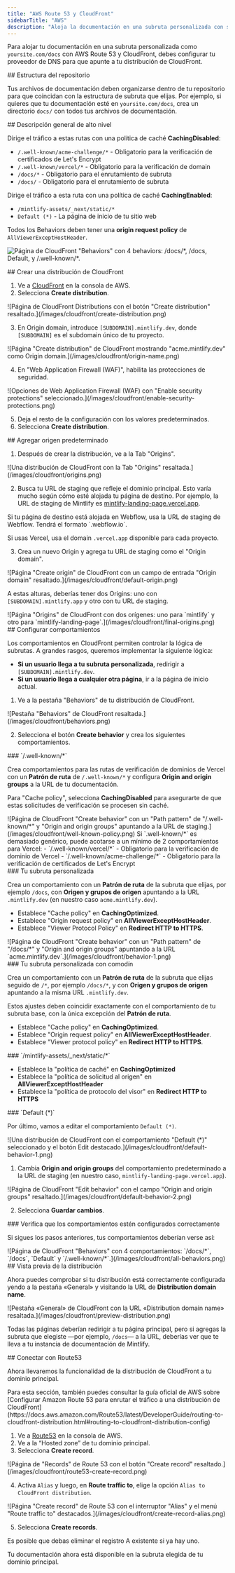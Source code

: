 ```yaml
---
title: "AWS Route 53 y CloudFront"
sidebarTitle: "AWS"
description: "Aloja la documentación en una subruta personalizada con servicios de AWS"
---
```



Para alojar tu documentación en una subruta personalizada como `yoursite.com/docs` con AWS Route 53 y CloudFront, debes configurar tu proveedor de DNS para que apunte a tu distribución de CloudFront.


<div id="repository-structure">
  ## Estructura del repositorio
</div>

Tus archivos de documentación deben organizarse dentro de tu repositorio para que coincidan con la estructura de subruta que elijas. Por ejemplo, si quieres que tu documentación esté en `yoursite.com/docs`, crea un directorio `docs/` con todos tus archivos de documentación.

<div id="high-level-overview">
  ## Descripción general de alto nivel
</div>

Dirige el tráfico a estas rutas con una política de caché **CachingDisabled**:

- `/.well-known/acme-challenge/*` - Obligatorio para la verificación de certificados de Let's Encrypt
- `/.well-known/vercel/*` - Obligatorio para la verificación de domain
- `/docs/*` - Obligatorio para el enrutamiento de subruta
- `/docs/` - Obligatorio para el enrutamiento de subruta

Dirige el tráfico a esta ruta con una política de caché **CachingEnabled**:

- `/mintlify-assets/_next/static/*`
- `Default (*)` - La página de inicio de tu sitio web

Todos los Behaviors deben tener una **origin request policy** de `AllViewerExceptHostHeader`.

![Página de CloudFront "Behaviors" con 4 behaviors: `/docs/*`, `/docs`, `Default`, y `/.well-known/*`.](/images/cloudfront/all-behaviors.png)

<div id="create-cloudfront-distribution">
  ## Crear una distribución de CloudFront
</div>

1. Ve a [CloudFront](https://aws.amazon.com/cloudfront) en la consola de AWS.
2. Selecciona **Create distribution**.

<Frame>
    ![Página de CloudFront Distributions con el botón "Create distribution" resaltado.](/images/cloudfront/create-distribution.png)
  </Frame>

3. En Origin domain, introduce `[SUBDOMAIN].mintlify.dev`, donde `[SUBDOMAIN]` es el subdomain único de tu proyecto.

<Frame>
    ![Página "Create distribution" de CloudFront mostrando "acme.mintlify.dev" como Origin domain.](/images/cloudfront/origin-name.png)
  </Frame>

4. En "Web Application Firewall (WAF)", habilita las protecciones de seguridad.

<Frame>
    ![Opciones de Web Application Firewall (WAF) con "Enable security protections" seleccionado.](/images/cloudfront/enable-security-protections.png)
  </Frame>

5. Deja el resto de la configuración con los valores predeterminados.
6. Selecciona **Create distribution**.

<div id="add-default-origin">
  ## Agregar origen predeterminado
</div>

1. Después de crear la distribución, ve a la Tab "Origins".

<Frame>
    ![Una distribución de CloudFront con la Tab "Origins" resaltada.](/images/cloudfront/origins.png)
  </Frame>

2. Busca tu URL de staging que refleje el dominio principal. Esto varía mucho según cómo esté alojada tu página de destino. Por ejemplo, la URL de staging de Mintlify es [mintlify-landing-page.vercel.app](https://mintlify-landing-page.vercel.app).

<Info>
  Si tu página de destino está alojada en Webflow, usa la URL de staging de Webflow. Tendrá el formato `.webflow.io`.

  Si usas Vercel, usa el domain `.vercel.app` disponible para cada proyecto.
</Info>

3. Crea un nuevo Origin y agrega tu URL de staging como el "Origin domain".

<Frame>
    ![Página "Create origin" de CloudFront con un campo de entrada "Origin domain" resaltado.](/images/cloudfront/default-origin.png)
  </Frame>

A estas alturas, deberías tener dos Origins: uno con `[SUBDOMAIN].mintlify.app` y otro con tu URL de staging.

<Frame>
  ![Página "Origins" de CloudFront con dos orígenes: uno para `mintlify` y otro para `mintlify-landing-page`.](/images/cloudfront/final-origins.png)
</Frame>

<div id="set-behaviors">
  ## Configurar comportamientos
</div>

Los comportamientos en CloudFront permiten controlar la lógica de subrutas. A grandes rasgos, queremos implementar la siguiente lógica:

- **Si un usuario llega a tu subruta personalizada**, redirigir a `[SUBDOMAIN].mintlify.dev`.
- **Si un usuario llega a cualquier otra página**, ir a la página de inicio actual.

1. Ve a la pestaña "Behaviors" de tu distribución de CloudFront.

<Frame>
	![Pestaña "Behaviors" de CloudFront resaltada.](/images/cloudfront/behaviors.png)
</Frame>

2. Selecciona el botón **Create behavior** y crea los siguientes comportamientos.

<div id="well-known">
  ### `/.well-known/*`
</div>

Crea comportamientos para las rutas de verificación de dominios de Vercel con un **Patrón de ruta** de `/.well-known/*` y configura **Origin and origin groups** a la URL de tu documentación.

Para "Cache policy", selecciona **CachingDisabled** para asegurarte de que estas solicitudes de verificación se procesen sin caché.

<Frame>
  ![Página de CloudFront "Create behavior" con un "Path pattern" de "/.well-known/*" y "Origin and origin groups" apuntando a la URL de staging.](/images/cloudfront/well-known-policy.png)
</Frame>

<Info>
Si `.well-known/*` es demasiado genérico, puede acotarse a un mínimo de 2 comportamientos para Vercel:
  - `/.well-known/vercel/*` - Obligatorio para la verificación de dominio de Vercel
  - `/.well-known/acme-challenge/*` - Obligatorio para la verificación de certificados de Let's Encrypt
</Info>

<div id="your-custom-subpath">
  ### Tu subruta personalizada
</div>

Crea un comportamiento con un **Patrón de ruta** de la subruta que elijas, por ejemplo `/docs`, con **Origen y grupos de origen** apuntando a la URL `.mintlify.dev` (en nuestro caso `acme.mintlify.dev`).

- Establece "Cache policy" en **CachingOptimized**.
- Establece "Origin request policy" en **AllViewerExceptHostHeader**.
- Establece "Viewer Protocol Policy" en **Redirect HTTP to HTTPS**.

<Frame>
  ![Página de CloudFront "Create behavior" con un "Path pattern" de "/docs/*" y "Origin and origin groups" apuntando a la URL `acme.mintlify.dev`.](/images/cloudfront/behavior-1.png)
</Frame>

<div id="your-custom-subpath-with-wildcard">
  ### Tu subruta personalizada con comodín
</div>

Crea un comportamiento con un **Patrón de ruta** de la subruta que elijas seguido de `/*`, por ejemplo `/docs/*`, y con **Origen y grupos de origen** apuntando a la misma URL `.mintlify.dev`.

Estos ajustes deben coincidir exactamente con el comportamiento de tu subruta base, con la única excepción del **Patrón de ruta**.

- Establece "Cache policy" en **CachingOptimized**.
- Establece "Origin request policy" en **AllViewerExceptHostHeader**.
- Establece "Viewer protocol policy" en **Redirect HTTP to HTTPS**.

<div id="mintlify-assets_nextstatic">
  ### `/mintlify-assets/_next/static/*`
</div>

- Establece la "política de caché" en **CachingOptimized**
 - Establece la "política de solicitud al origen" en **AllViewerExceptHostHeader**
 - Establece la "política de protocolo del visor" en **Redirect HTTP to HTTPS**

<div id="default">
  ### `Default (*)`
</div>

Por último, vamos a editar el comportamiento `Default (*)`.

<Frame>
  ![Una distribución de CloudFront con el comportamiento "Default (*)" seleccionado y el botón Edit destacado.](/images/cloudfront/default-behavior-1.png)
</Frame>

1. Cambia **Origin and origin groups** del comportamiento predeterminado a la URL de staging (en nuestro caso, `mintlify-landing-page.vercel.app`).

<Frame>
  ![Página de CloudFront "Edit behavior" con el campo "Origin and origin groups" resaltado.](/images/cloudfront/default-behavior-2.png)
</Frame>

2. Selecciona **Guardar cambios**.

<div id="check-behaviors-are-set-up-correctly">
  ### Verifica que los comportamientos estén configurados correctamente
</div>

Si sigues los pasos anteriores, tus comportamientos deberían verse así:

<Frame>
  ![Página de CloudFront "Behaviors" con 4 comportamientos: `/docs/*`, `/docs`, `Default` y `/.well-known/*`.](/images/cloudfront/all-behaviors.png)
</Frame>

<div id="preview-distribution">
  ## Vista previa de la distribución
</div>

Ahora puedes comprobar si tu distribución está correctamente configurada yendo a la pestaña «General» y visitando la URL de **Distribution domain name**.

<Frame>
  ![Pestaña «General» de CloudFront con la URL «Distribution domain name» resaltada.](/images/cloudfront/preview-distribution.png)
</Frame>

Todas las páginas deberían redirigir a tu página principal, pero si agregas la subruta que elegiste —por ejemplo, `/docs`— a la URL, deberías ver que te lleva a tu instancia de documentación de Mintlify.

<div id="connect-with-route53">
  ## Conectar con Route53
</div>

Ahora llevaremos la funcionalidad de la distribución de CloudFront a tu dominio principal.

<Note>
  Para esta sección, también puedes consultar la guía oficial de AWS sobre [Configurar
  Amazon Route 53 para enrutar el tráfico a una
  distribución de CloudFront](https://docs.aws.amazon.com/Route53/latest/DeveloperGuide/routing-to-cloudfront-distribution.html#routing-to-cloudfront-distribution-config)
</Note>

1. Ve a [Route53](https://aws.amazon.com/route53) en la consola de AWS.
2. Ve a la “Hosted zone” de tu dominio principal.
3. Selecciona **Create record**.

<Frame>
  ![Página de "Records" de Route 53 con el botón "Create record" resaltado.](/images/cloudfront/route53-create-record.png)
</Frame>

4. Activa `Alias` y luego, en **Route traffic to**, elige la opción `Alias to CloudFront distribution`.

<Frame>
  ![Página "Create record" de Route 53 con el interruptor "Alias" y el menú "Route traffic to" destacados.](/images/cloudfront/create-record-alias.png)
</Frame>

5. Selecciona **Create records**.

<Note>
  Es posible que debas eliminar el registro A existente si ya hay uno.
</Note>

Tu documentación ahora está disponible en la subruta elegida de tu dominio principal.

<Propagating />